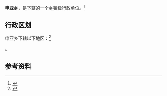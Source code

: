 {{中国乡级行政区|54/24/30/210/000}}

'''申亚乡'''，是{{PRC admin/fullname|54/24/30/210/000|3}}下辖的一个[[乡镇|乡镇]]级行政单位。<ref>{{PRC admin/ref sgc|{{PRC admin/parent|54/24/30/210/000}}}}</ref>

== 行政区划 ==

申亚乡下辖以下地区：<ref>{{PRC admin/ref sgc|54/24/30/210/000}}</ref>

{{PRC admin/children|54/24/30/210/000}}。

== 参考资料 ==

{{reflist}}

{{行政区划小作品}}
{{PRC admin/navcat|54/24/30/210/000}}